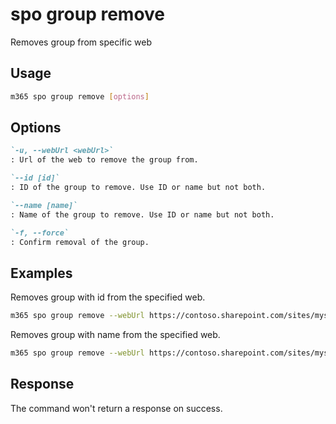 
# spo group remove

Removes group from specific web

## Usage

```sh
m365 spo group remove [options]
```

## Options

```md definition-list
`-u, --webUrl <webUrl>`
: Url of the web to remove the group from.

`--id [id]`
: ID of the group to remove. Use ID or name but not both.

`--name [name]`
: Name of the group to remove. Use ID or name but not both.

`-f, --force`
: Confirm removal of the group.
```

<Global />

## Examples

Removes group with id from the specified web.

```sh
m365 spo group remove --webUrl https://contoso.sharepoint.com/sites/mysite --id 5
```

Removes group with name from the specified web.

```sh
m365 spo group remove --webUrl https://contoso.sharepoint.com/sites/mysite --name "Team Site Owners"
```

## Response

The command won't return a response on success.

